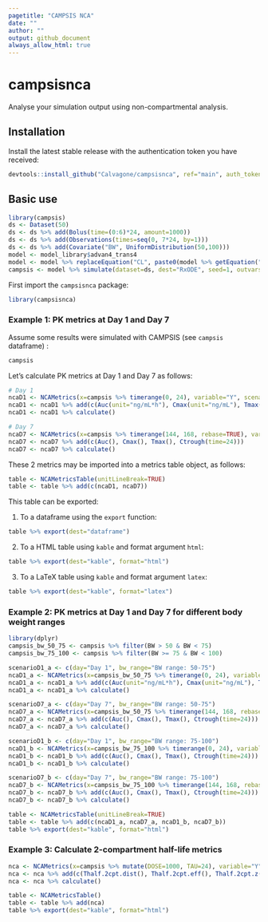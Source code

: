 ```yaml
---
pagetitle: "CAMPSIS NCA"
date: ""
author: ""
output: github_document
always_allow_html: true
---
```


# campsisnca
Analyse your simulation output using non-compartmental analysis.

## Installation
Install the latest stable release with the authentication token you have received:
  
```r
devtools::install_github("Calvagone/campsisnca", ref="main", auth_token="AUTH_TOKEN", force=TRUE)
```

## Basic use

```r
library(campsis)
ds <- Dataset(50)
ds <- ds %>% add(Bolus(time=(0:6)*24, amount=1000))
ds <- ds %>% add(Observations(times=seq(0, 7*24, by=1)))
ds <- ds %>% add(Covariate("BW", UniformDistribution(50,100)))
model <- model_library$advan4_trans4
model <- model %>% replaceEquation("CL", paste0(model %>% getEquation("CL"), "*pow(BW/70, 0.75)"))
campsis <- model %>% simulate(dataset=ds, dest="RxODE", seed=1, outvars="BW")


```

First import the `campsisnca` package:

```r
library(campsisnca)
```

### Example 1: PK metrics at Day 1 and Day 7

Assume some results were simulated with CAMPSIS (see `campsis` dataframe) :

```r
campsis
```

Let's calculate PK metrics at Day 1 and Day 7 as follows:

```r
# Day 1
ncaD1 <- NCAMetrics(x=campsis %>% timerange(0, 24), variable="Y", scenario=c(day="Day 1"))
ncaD1 <- ncaD1 %>% add(c(Auc(unit="ng/mL*h"), Cmax(unit="ng/mL"), Tmax(unit="h"), Ctrough(time=24, unit="ng/mL")))
ncaD1 <- ncaD1 %>% calculate()

# Day 7 
ncaD7 <- NCAMetrics(x=campsis %>% timerange(144, 168, rebase=TRUE), variable="Y", scenario=c(day="Day 7"))
ncaD7 <- ncaD7 %>% add(c(Auc(), Cmax(), Tmax(), Ctrough(time=24)))
ncaD7 <- ncaD7 %>% calculate()
```

These 2 metrics may be imported into a metrics table object, as follows:

```r
table <- NCAMetricsTable(unitLineBreak=TRUE)  
table <- table %>% add(c(ncaD1, ncaD7))
```

This table can be exported:

1. To a dataframe using the `export` function:

```r
table %>% export(dest="dataframe")
```

2. To a HTML table using `kable` and format argument `html`:

```r
table %>% export(dest="kable", format="html")
```

3. To a LaTeX table using `kable` and format argument `latex`:

```r
table %>% export(dest="kable", format="latex")
```

### Example 2: PK metrics at Day 1 and Day 7 for different body weight ranges

```r
library(dplyr)
campsis_bw_50_75 <- campsis %>% filter(BW > 50 & BW < 75)
campsis_bw_75_100 <- campsis %>% filter(BW >= 75 & BW < 100)

scenarioD1_a <- c(day="Day 1", bw_range="BW range: 50-75")
ncaD1_a <- NCAMetrics(x=campsis_bw_50_75 %>% timerange(0, 24), variable="Y", scenario=scenarioD1_a)
ncaD1_a <- ncaD1_a %>% add(c(Auc(unit="ng/mL*h"), Cmax(unit="ng/mL"), Tmax(unit="h"), Ctrough(time=24, unit="ng/mL")))
ncaD1_a <- ncaD1_a %>% calculate()

scenarioD7_a <- c(day="Day 7", bw_range="BW range: 50-75")
ncaD7_a <- NCAMetrics(x=campsis_bw_50_75 %>% timerange(144, 168, rebase=T), variable="Y", scenario=scenarioD7_a)
ncaD7_a <- ncaD7_a %>% add(c(Auc(), Cmax(), Tmax(), Ctrough(time=24)))
ncaD7_a <- ncaD7_a %>% calculate()

scenarioD1_b <- c(day="Day 1", bw_range="BW range: 75-100")
ncaD1_b <- NCAMetrics(x=campsis_bw_75_100 %>% timerange(0, 24), variable="Y", scenario=scenarioD1_b)
ncaD1_b <- ncaD1_b %>% add(c(Auc(), Cmax(), Tmax(), Ctrough(time=24)))
ncaD1_b <- ncaD1_b %>% calculate()

scenarioD7_b <- c(day="Day 7", bw_range="BW range: 75-100")
ncaD7_b <- NCAMetrics(x=campsis_bw_75_100 %>% timerange(144, 168, rebase=T), variable="Y", scenario=scenarioD7_b)
ncaD7_b <- ncaD7_b %>% add(c(Auc(), Cmax(), Tmax(), Ctrough(time=24)))
ncaD7_b <- ncaD7_b %>% calculate()

table <- NCAMetricsTable(unitLineBreak=TRUE)  
table <- table %>% add(c(ncaD1_a, ncaD7_a, ncaD1_b, ncaD7_b))
table %>% export(dest="kable", format="html")
```

### Example 3: Calculate 2-compartment half-life metrics

```r
nca <- NCAMetrics(x=campsis %>% mutate(DOSE=1000, TAU=24), variable="Y", scenario=c(xx="Half-lives"))
nca <- nca %>% add(c(Thalf.2cpt.dist(), Thalf.2cpt.eff(), Thalf.2cpt.z()))
nca <- nca %>% calculate()

table <- NCAMetricsTable()  
table <- table %>% add(nca)
table %>% export(dest="kable", format="html")
```